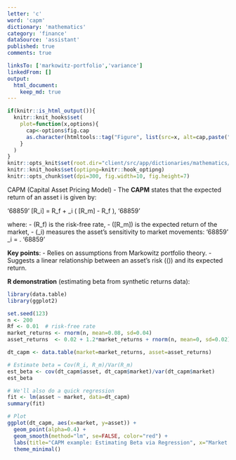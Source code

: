 ```yaml
---
letter: 'c'
word: 'capm'
dictionary: 'mathematics'
category: 'finance'
dataSource: 'assistant'
published: true
comments: true

linksTo: ['markowitz-portfolio','variance']
linkedFrom: []
output:
  html_document:
    keep_md: true
---
```


```r
if(knitr::is_html_output()){
  knitr::knit_hooks$set(
    plot=function(x,options){
      cap<-options$fig.cap
      as.character(htmltools::tag("Figure", list(src=x, alt=cap,paste("\n\t",cap,"\n",sep=""))))
    }
  )
}
knitr::opts_knit$set(root.dir="client/src/app/dictionaries/mathematics/definitions")
knitr::knit_hooks$set(optipng=knitr::hook_optipng)
knitr::opts_chunk$set(dpi=300, fig.width=10, fig.height=7)
```

<a id="capm">CAPM (Capital Asset Pricing Model)</a> - The **CAPM** states that the expected return of an asset i is given by:

'68859'
\mathbb{E}[R_i] = R_f + \beta_i \bigl( \mathbb{E}[R_m] - R_f \bigr),
'68859'

where:
- \(R_f\) is the risk-free rate,
- \(\mathbb{E}[R_m]\) is the expected return of the market,
- \(\beta_i\) measures the asset’s sensitivity to market movements:
  '68859'
  \beta_i = \frac{\mathrm{Cov}(R_i, R_m)}{\mathrm{Var}(R_m)}.
  '68859'

**Key points**:
- Relies on assumptions from Markowitz portfolio theory.
- Suggests a linear relationship between an asset’s risk (\(\beta\)) and its expected return.

**R demonstration** (estimating beta from synthetic returns data):

```r
library(data.table)
library(ggplot2)

set.seed(123)
n <- 200
Rf <- 0.01  # risk-free rate
market_returns <- rnorm(n, mean=0.08, sd=0.04)
asset_returns  <- 0.02 + 1.2*market_returns + rnorm(n, mean=0, sd=0.02) # true beta=1.2

dt_capm <- data.table(market=market_returns, asset=asset_returns)

# Estimate beta = Cov(R_i, R_m)/Var(R_m)
est_beta <- cov(dt_capm$asset, dt_capm$market)/var(dt_capm$market)
est_beta

# We'll also do a quick regression
fit <- lm(asset ~ market, data=dt_capm)
summary(fit)

# Plot
ggplot(dt_capm, aes(x=market, y=asset)) +
  geom_point(alpha=0.4) +
  geom_smooth(method="lm", se=FALSE, color="red") +
  labs(title="CAPM example: Estimating Beta via Regression", x="Market Return", y="Asset Return") +
  theme_minimal()
```
